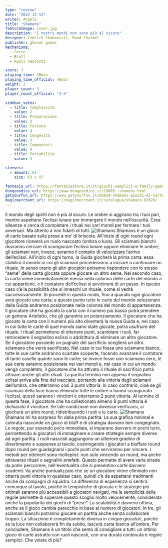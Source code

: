 ```yaml
---
type: "review"
date: "2022-12-13"
writer: Angelo
title: "Shamans"
featureImage: cover.jpg
description: "I nostri mondi non sono più al sicuro"
designer: Cedrick Chaboussit, Maud Chalmel
publisher: ghenos games
mechanisms:
  - Carte
  - Bluff
  - Ruoli nascosti

score: 7
playing_time: 30min
playing_time_official: 40min
weight: 2
player_count: 3
player_count_official: "3-5"

sidebar_votes:
  - title: Complessità
    value: 2
  - title: Preparazione
    value: 2
  - title: Fortuna
    value: 4
  - title: Longevità
    value: 3
  - title: Componenti
    value: 4
  - title: Portabilità
    value: 3

sleeves:
  - amount: 61
    size: 63 x 87

fantasia_url: https://fantasiastore.it/it/giochi-semplici-e-family-games/17764-shamans.html
dungeondice_url: https://www.dungeondice.it/29085--shamans.html
getyourfun_url: https://www.getyourfun.it/08929-shamans-giochi-di-carte.html
magicmerchant_url: https://magicmerchant.it/catalogue/shamans-63676/
---
```


<Setting>
  Il mondo degli spiriti non è più al sicuro. Le ombre si aggirano tra i tuoi
  pari, mentre aspettano l’eclissi lunare per immergere il mondo nell’oscurità.
  Crea alleanze e cerca di completare i rituali nei vari mondi per fermare i
  tuoi avversari. Ma attento a non fidarti di tutti.
</Setting>

<img src="./game1.jpg" alt="Shamans" />

<Rules>
  Shamans è un gioco di carte basato sulle prese a mo’ di briscola. All’inizio
  di ogni round ogni giocatore riceverà un ruolo nascosto (ombra o luce). Gli
  sciamani bianchi dovranno cercare di scongiurare l’eclissi lunare oppure
  eliminare le ombre; gli sciamani neri, invece, avranno il compito di
  velocizzare l’arrivo dell’eclissi. All’inizio di ogni turno, la Guida giocherà
  la prima carta: essa stabilirà il mondo in cui gli sciamani procederanno a
  iniziare o continuare un rituale. In senso orario gli altri giocatori potranno
  rispondere con lo stesso “seme” della carta giocata oppure giocare un altro
  seme. Nel secondo caso, la carta viene immediatamente messa nella colonna
  delle carte del mondo a cui appartiene, e il contatore dell’eclissi si
  avvicinerà di un passo. In questo caso c’è la possibilità che si inneschi un
  rituale, come si vedrà successivamente. Si procede in questo modo, fino a
  quando ogni giocatore avrà giocato una carta; a questo punto tutte le carte
  del mondo selezionato dalla Guida andranno posizionate nella colonna del mondo
  di appartenenza. Il giocatore che ha giocato la carta con il numero più basso
  potrà prendere un gettone Artefatto, che gli garantirà un potenziamento. Il
  giocatore che ha giocato la carta con il numero più alto diventerà la nuova
  Guida e, nel caso in cui tutte le carte di quel mondo siano state giocate,
  potrà usufruire del rituale. I rituali permettono di ottenere punti, scambiare
  i ruoli, far retrocedere il segnalino eclissi o addirittura di eliminare un
  altro giocatore. Se il giocatore possiede un pugnale del sacrificio sceglierà
  un altro sciamano che verrà sacrificato. Nel caso in cui fosse uno sciamano
  bianco, tutte le sue carte andranno scartate scoperte, facendo avanzare il
  contatore di tante caselle quante sono le carte; se invece fosse uno sciamano
  nero, le sue carte saranno posizionate nei vari mondi e, nel caso in cui un
  mondo venga completato, il giocatore che ha attivato il rituale di sacrificio
  potrà attivare anche gli altri rituali. La partita termina non appena il
  segnalino eclissi arriva alla fine del tracciato, portando alla vittoria degli
  sciamani dell’ombra, che otterranno così 3 punti vittoria. In caso contrario,
  cioè se gli sciamani della luce hanno eliminato tutte le ombre o hanno
  scongiurato l’eclissi, questi saranno i vincitori e otterranno 2 punti
  vittoria. Al termine di questa fase, il giocatore che ha collezionato almeno 8
  punti vittoria è dichiarato il vincitore. Se tale condizione non dovesse
  verificarsi, si giocherà un altro round, ridistribuendo i ruoli e le carte.
</Rules>

<img src="./game2.jpg" alt="Shamans" />

<Feedback>
  Shamans mi ha sorpreso fin dalla prima partita. La sua grafica minimal e
  colorata nasconde un gioco di bluff e di strategia davvero ben congegnato. Le
  regole, pur essendo poco immediate, si imparano davvero in pochi turni,
  permettendo ai giocatori di immaginare e creare strategie sempre diverse ad
  ogni partita. I ruoli nascosti aggiungono un ulteriore gradino di divertimento
  e suspense al tavolo, costringendo i giocatori a bluffare round dopo round per
  guadagnarsi i pochi punti che serviranno per vincere. I metodi per ottenerli
  sono molteplici: non solo vincendo un round, ma anche attraverso rituali o
  segnalini artefatti. Questo permette di avere varie strade da poter
  percorrere, nell'eventualità che si presentino carte davvero scadenti. Va
  anche puntualizzato che se un giocatore viene eliminato non otterrà punti
  vittoria in qualsiasi caso, quindi c’è da aspettarsi tradimenti anche da
  compagni di squadra. La differenza di esperienza si sentirà comunque al
  tavolo, poiché le tempistiche di giocata e le strategie più ottimali saranno
  più accessibili a giocatori navigati, ma la semplicità delle regole permette
  di superare questo scoglio molto velocemente, considerata anche la popolarità
  dei giochi di “prese”. La scalabilità è davvero ottima, anche se il gioco
  cambia parecchio in base al numero di giocatori. In tre, gli sciamani bianchi
  potranno giocare un partita anche senza collaborare troppo. La situazione è
  completamente diversa in cinque giocatori, poiché se la luce non collaborerà
  fin da subito, lascerà carta bianca all’ombra. Per concludere, Shamans è un
  titolo che sento di consigliare a tutti: un ottimo gioco di carte astratto con
  ruoli nascosti, con una durata contenuta e regole semplici. Che volete di più?
</Feedback>
